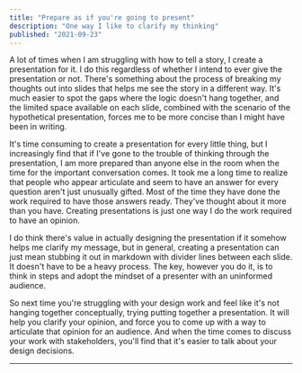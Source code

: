 ```yaml
---
title: "Prepare as if you're going to present"
description: "One way I like to clarify my thinking"
published: "2021-09-23"
---
```


A lot of times when I am struggling with how to tell a story, I create a presentation for it. I do this regardless of whether I intend to ever give the presentation or not. There's something about the process of breaking my thoughts out into slides that helps me see the story in a different way. It's much easier to spot the gaps where the logic doesn't hang together, and the limited space available on each slide, combined with the scenario of the hypothetical presentation, forces me to be more concise than I might have been in writing.

It's time consuming to create a presentation for every little thing, but I increasingly find that if I've gone to the trouble of thinking through the presentation, I am more prepared than anyone else in the room when the time for the important conversation comes. It took me a long time to realize that people who appear articulate and seem to have an answer for every question aren't just unusually gifted. Most of the time they have done the work required to have those answers ready. They've thought about it more than you have. Creating presentations is just one way I do the work required to have an opinion.

I do think there's value in actually designing the presentation if it somehow helps me clarify my message, but in general, creating a presentation can just mean stubbing it out in markdown with divider lines between each slide. It doesn't have to be a heavy process. The key, however you do it, is to think in steps and adopt the mindset of a presenter with an uninformed audience.

So next time you're struggling with your design work and feel like it's not hanging together conceptually, trying putting together a presentation. It will help you clarify your opinion, and force you to come up with a way to articulate that opinion for an audience. And when the time comes to discuss your work with stakeholders, you'll find that it's easier to talk about your design decisions.

---